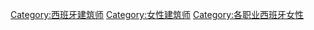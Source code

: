 [[Category:西班牙建筑师|Category:西班牙建筑师]]
[[Category:女性建筑师|Category:女性建筑师]]
[[Category:各职业西班牙女性|Category:各职业西班牙女性]]